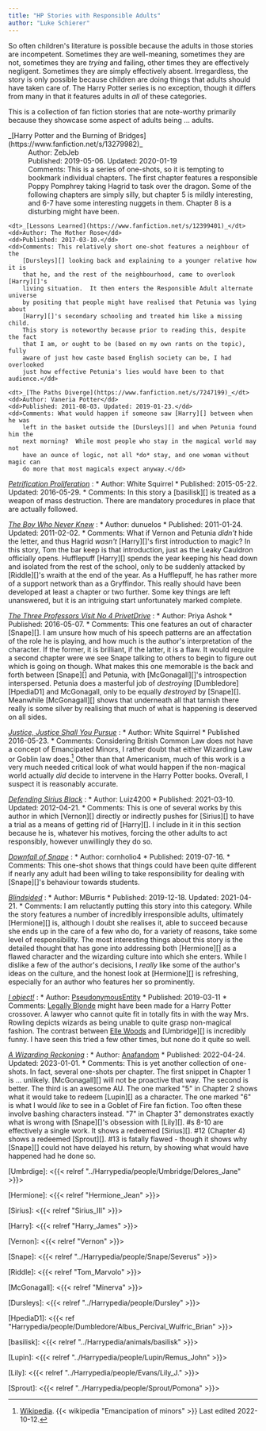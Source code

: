 ```yaml
---
title: "HP Stories with Responsible Adults"
author: "Luke Schierer"
---
```


So often children's literature is possible because the adults in those stories
are incompetent.  Sometimes they are well-meaning, sometimes they are not,
sometimes they are *trying* and failing, other times they are effectively
negligent.  Sometimes they are simply effectively absent.  Irregardless, the
story is only possible because children are doing things that adults should
have taken care of.  The Harry Potter series is no exception, though it differs
from many in that it features adults in *all* of these categories.  

This is a collection of fan fiction stories that are note-worthy primarily
because they showcase some aspect of adults being … adults. 

<dl>
    <dt>_[Harry Potter and the Burning of Bridges](https://www.fanfiction.net/s/13279982)_</dt>
    <dd>Author: ZebJeb</dd>
    <dd>Published: 2019-05-06. Updated: 2020-01-19</dd>
    <dd>Comments:  This is a series of one-shots, so it is tempting to bookmark
        individual chapters.  The first chapter features a responsible Poppy
        Pomphrey taking Hagrid to task over the dragon.  Some of the following
        chapters are simply silly, but chapter 5 is mildly interesting, and 6-7
        have some interesting nuggets in them.  Chapter 8 is a disturbing might
        have been.</dd>

    <dt>_[Lessons Learned](https://www.fanfiction.net/s/12399401)_</dt>
    <dd>Author: The Mother Rose</dd>
    <dd>Published: 2017-03-10.</dd>
    <dd>Comments: This relatively short one-shot features a neighbour of the
        [Dursleys][] looking back and explaining to a younger relative how it is
        that he, and the rest of the neighbourhood, came to overlook [Harry][]'s
        living situation.  It then enters the Responsible Adult alternate universe
        by positing that people might have realised that Petunia was lying about
        [Harry][]'s secondary schooling and treated him like a missing child.
        This story is noteworthy because prior to reading this, despite the fact
        that I am, or ought to be (based on my own rants on the topic), fully
        aware of just how caste based English society can be, I had overlooked
        just how effective Petunia's lies would have been to that audience.</dd>

    <dt>_[The Paths Diverge](https://www.fanfiction.net/s/7247199)_</dt>
    <dd>Author: Vaneria Potter</dd>
    <dd>Published: 2011-08-03. Updated: 2019-01-23.</dd>
    <dd>Comments: What would happen if someone saw [Harry][] between when he was
        left in the basket outside the [Dursleys][] and when Petunia found him the
        next morning?  While most people who stay in the magical world may not
        have an ounce of logic, not all *do* stay, and one woman without magic can
        do more that most magicals expect anyway.</dd>

</dl>

_[Petrification Proliferation](https://www.fanfiction.net/s/11265467)_
:   * Author: White Squirrel
    * Published: 2015-05-22. Updated: 2016-05-29.
    * Comments: In this story a [basilisk][] is treated as a weapon of mass
      destruction.  There are mandatory procedures in place that are actually
      followed.  

_[The Boy Who Never Knew](https://www.fanfiction.net/s/6681967)_
:   * Author: dunuelos
    * Published: 2011-01-24. Updated: 2011-02-02.
    * Comments: What if Vernon and Petunia *didn't* hide the letter, and thus
      Hagrid *wasn't* [Harry][]'s first introduction to magic?  In this story,
      Tom the bar keep is that introduction, just as the Leaky Cauldron
      officially opens.  Hufflepuff [Harry][] spends the year keeping his head
      down and isolated from the rest of the school, only to be suddenly
      attacked by [Riddle][]'s wraith at the end of the year.  As a Hufflepuff,
      he has rather more of a support network than as a Gryffindor.  This really
      should have been developed at least a chapter or two further.  Some key
      things are left unanswered, but it is an intriguing start unfortunately
      marked complete.

_[The Three Professors Visit No 4 PrivetDrive](https://www.fanfiction.net/s/11934019)_
:   * Author: Priya Ashok
    * Published: 2016-05-07.
    * Comments: This one features an out of character [Snape][].  I am unsure
      how much of his speech patterns are an affectation of the role he is
      playing, and how much is the author's interpretation of the character.  If
      the former, it is brilliant, if the latter, it is a flaw.  It would
      require a second chapter were we see Snape talking to others to begin to
      figure out which is going on though.  What makes this one memorable is the
      back and forth between [Snape][] and Petunia, with [McGonagall][]'s
      introspection interspersed.  Petunia does a masterful job of *destroying*
      [Dumbledore][HpediaD1] and McGonagall, only to be equally *destroyed* by
      [Snape][].  Meanwhile [McGonagall][] shows that underneath all that
      tarnish there really is some silver by realising that much of what is
      happening is deserved on all sides.  

_[Justice, Justice Shall You Pursue](https://www.fanfiction.net/s/11961978)_
:     * Author: White Squirrel
      * Published 2016-05-23. 
      * Comments: Considering British Common Law does not have a concept of
        Emancipated Minors, I rather doubt that either Wizarding Law or Goblin
        law does.[^221214-2]  Other than that Americanism, much of this work is
        a very much needed critical look of what would happen if the non-magical
        world actually *did* decide to intervene in the Harry Potter books.
        Overall, I suspect it is reasonably accurate. 

_[Defending Sirius Black](https://www.fanfiction.net/s/7911105/)_
:     * Author: Luiz4200
      * Published: 2021-03-10. Updated: 2012-04-21.
      * Comments: This is one of several works by this author in which [Vernon][]
        directly or indirectly pushes for [Sirius][] to have a trial as a means
        of getting rid of [Harry][].  I include in it in this section because
        he is, whatever his motives, forcing the other adults to act
        responsibly, however unwillingly they do so.

_[Downfall of Snape](https://www.fanfiction.net/s/13338897/1/Downfall-of-Snape)_
:     * Author: cornholio4
      * Published: 2019-07-16.
      * Comments: This one-shot shows that things could have been quite
        different if nearly any adult had been willing to take responsibility
        for dealing with [Snape][]'s behaviour towards students.

_[Blindsided](https://www.fanfiction.net/s/13455367)_
:     * Author: MBurris
      * Published: 2019-12-18. Updated: 2021-04-21.
      * Comments: I am reluctantly putting this story into this category.  While
        the story features a number of incredibly irresponsible adults,
        ultimately [Hermione][] is, although I doubt she realises it, able to
        succeed because she ends up in the care of a few who do, for a variety
        of reasons, take some level of responsibility.  The most interesting
        things about this story is the detailed thought that has gone into
        addressing both [Hermione][] as a flawed character and the wizarding
        culture into which she enters.  While I dislike a few of the author's
        decisions, I *really* like some of the author's ideas on the culture,
        and the honest look at [Hermione][] is refreshing, especially for an
        author who features her so prominently. 

_[I object!](https://www.fanfiction.net/s/13230876)_
:    * Author: [PseudonymousEntity](https://www.fanfiction.net/u/5588410/PseudonymousEntity)
     * Published: 2019-03-11
     * Comments: [Legally Blonde](https://www.imdb.com/title/tt0250494/) might
       have been made for a Harry Potter crossover.  A lawyer who cannot quite
       fit in totally fits in with the way Mrs. Rowling depicts wizards as
       being unable to quite grasp non-magical fashion.   The contrast between
       [Elle Woods][] and [Umbridge][] is incredibly funny.  I have seen this
       tried a few other times, but none do it quite so well.

_[A Wizarding Reckoning](https://archiveofourown.org/works/38570640)_
:    * Author: [Anafandom](https://archiveofourown.org/users/Anafandom/pseuds/Anafandom)
     * Published: 2022-04-24. Updated: 2023-01-01.
     * Comments: This is yet another collection of one-shots.  In fact, several
       one-shots per chapter.  The first snippet in Chapter 1 is … unlikely.
       [McGonagall][] will not be proactive that way.  The second is better.
       The third is an awesome AU.  The one marked "5" in Chapter 2 shows what
       it would take to redeem [Lupin][] as a character.  The one marked "6" is
       what I would *like* to see in a Goblet of Fire fan fiction.  Too often
       these involve bashing characters instead.  "7" in Chapter 3"
       demonstrates exactly what is wrong with [Snape][]'s obsession with
       [Lily][].  #s 8-10 are effectively a single work.  It shows a redeemed
       [Sirius][].  #12 (Chapter 4) shows a redeemed [Sprout][].  #13 is
       fatally flawed - though it shows why [Snape][] could not have delayed
       his return, by showing what would have happened had he done so.

[Elle Woods]: <https://www.imdb.com/title/tt0250494/characters/nm0000702?ref_=tt_cl_c_1>

[Umbrdige]: <{{< relref "../Harrypedia/people/Umbridge/Delores_Jane" >}}> 

[^221214-2]: [Wikipedia](https://wikipedia.org).  {{< wikipedia "Emancipation of minors" >}} Last edited 2022-10-12.

[Hermione]: <{{< relref "Hermione_Jean" >}}>

[Sirius]: <{{< relref "Sirius_III" >}}>

[Harry]: <{{< relref "Harry_James" >}}>

[Vernon]: <{{< relref "Vernon" >}}>

[Snape]: <{{< relref "../Harrypedia/people/Snape/Severus" >}}>

[Riddle]: <{{< relref "Tom_Marvolo" >}}>

[McGonagall]: <{{< relref "Minerva" >}}>

[Dursleys]: <{{< relref "../Harrypedia/people/Dursley" >}}>

[HpediaD1]: <{{< ref "Harrypedia/people/Dumbledore/Albus_Percival_Wulfric_Brian" >}}>

[basilisk]: <{{< relref "../Harrypedia/animals/basilisk" >}}>

[Lupin]: <{{< relref "../Harrypedia/people/Lupin/Remus_John" >}}>

[Lily]: <{{< relref "../Harrypedia/people/Evans/Lily_J." >}}>

[Sprout]: <{{< relref "../Harrypedia/people/Sprout/Pomona" >}}>

